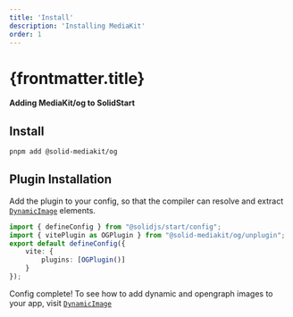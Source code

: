 ```yaml
---
title: 'Install'
description: 'Installing MediaKit'
order: 1
---
```


# {frontmatter.title}

**Adding MediaKit/og to SolidStart**

## Install

```sh
pnpm add @solid-mediakit/og
```

## Plugin Installation

Add the plugin to your config, so that the compiler can resolve and extract [`DynamicImage`](../dynamic-image) elements.

```ts
import { defineConfig } from "@solidjs/start/config";
import { vitePlugin as OGPlugin } from "@solid-mediakit/og/unplugin";
export default defineConfig({
    vite: {
        plugins: [OGPlugin()]
    }
});
```

Config complete! To see how to add dynamic and opengraph images to your app, visit [`DynamicImage`](../dynamic-image)
